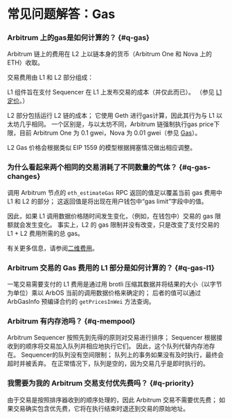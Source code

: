 # 常见问题解答：Gas

### Arbitrum 上的gas是如何计算的？ {#q-gas}

Arbitrum 链上的费用在 L2 上以链本身的货币（Arbitrum One 和 Nova 上的 ETH）收取。

交易费用由 L1 和 L2 部分组成：

L1 组件旨在支付 Sequencer 在 L1 上发布交易的成本（并仅此而已）。 （参见 [L1 定价](/arbos/l1-pricing.mdx)。）

L2 部分包括运行 L2 链的成本； 它使用 Geth 进行gas计算，因此其行为与 L1 以太坊几乎相同。 一个区别是，与以太坊不同，Arbitrum 链强制执行gas price下限，目前 Arbitrum One 为 0.1 gwei，Nova 为 0.01 gwei（参见 [Gas](/arbos/gas.mdx)）。

L2 Gas 价格会根据类似 EIP 1559 的模型根据拥塞情况做出相应调整。

### 为什么看起来两个相同的交易消耗了不同数量的气体？ {#q-gas-changes}

调用 Arbitrum 节点的 `eth_estimateGas` RPC 返回的值足以覆盖当前 gas 费用中 L1 和 L2 的部分； 这返回值是将出现在用户钱包中“gas limit”字段中的值。

因此，如果 L1 调用数据价格随时间发生变化，（例如，在钱包中）交易的 gas 限额就会发生变化。 事实上，L2 的 gas 限制并没有改变，只是改变了支付交易的 L1 + L2 费用所需的总 gas。

有关更多信息，请参阅[二维费用](https://medium.com/offchainlabs/understanding-arbitrum-2-dimensional-fees-fd1d582596c9)。

### Arbitrum 交易的 Gas 费用的 L1 部分是如何计算的？ {#q-gas-l1}

一笔交易需要支付的 L1 费用是通过用 brotli 压缩其数据并将结果的大小（以字节为单位）乘以 ArbOS 当前的调用数据价格来确定的； 后者的值可以通过 ArbGasInfo 预编译合约的 `getPricesInWei` 方法查询。

### Arbitrum 有内存池吗？ {#q-mempool}

Arbitrum Sequencer 按照先到先得的原则对交易进行排序； Sequencer 根据接收到的顺序将交易加入队列并相应地执行它们。 因此，这个队列代替内存池存在。 Sequencer的队列没有空间限制； 队列上的事务如果没有及时执行，最终会超时并被丢弃。 在正常情况下，队列是空的，因为交易几乎是即时执行的。

### 我需要为我的 Arbitrum 交易支付优先费吗？ {#q-priority}

由于交易是按照排序器收到的顺序处理的，因此 Arbitrum 交易不需要优先费； 如果交易确实包含优先费，它将在执行结束时退还到交易的原始地址。
